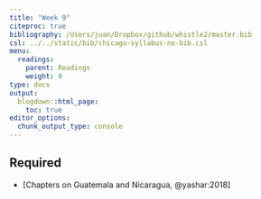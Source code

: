 ```yaml
---
title: "Week 9"
citeproc: true
bibliography: /Users/juan/Dropbox/github/whistle2/master.bib
csl: ../../static/bib/chicago-syllabus-no-bib.csl
menu: 
  readings:
    parent: Readings
    weight: 9
type: docs
output:
  blogdown::html_page:
    toc: true
editor_options: 
  chunk_output_type: console
---
```


## Required


- [Chapters on Guatemala and Nicaragua, @yashar:2018]